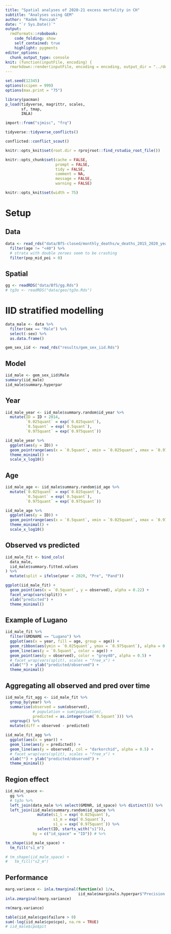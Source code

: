 ```yaml
---
title: "Spatial analyses of 2020-21 excess mortality in CH"
subtitle: "Analyses using GEM"
author: "Radek Panczak"
date: "`r Sys.Date()`"
output:
  rmdformats::robobook:
    code_folding: show
    self_contained: true
    highlight: pygments
editor_options: 
  chunk_output_type: console
knit: (function(inputFile, encoding) {
  rmarkdown::render(inputFile, encoding = encoding, output_dir = "../docs") })
---
```


<!-- ----------------------------------------------------- -->

```r
set.seed(12345)
options(scipen = 999)
options(max.print = "75")

library(pacman)
p_load(tidyverse, magrittr, scales,  
       sf, tmap,
       INLA)

import::from("sjmisc", "frq")
```

```r
tidyverse::tidyverse_conflicts()

conflicted::conflict_scout()
```

```r
knitr::opts_knit$set(root.dir = rprojroot::find_rstudio_root_file())

knitr::opts_chunk$set(cache = FALSE,
                      prompt = FALSE,
                      tidy = FALSE,
                      comment = NA,
                      message = FALSE,
                      warning = FALSE)

knitr::opts_knit$set(width = 75)
```

<!-- ----------------------------------------------------- -->

# Setup 

## Data

```r
data <- read_rds("data/BfS-closed/monthly_deaths/w_deaths_2015_2020_year_fin.Rds") %>% 
  filter(age != "<40") %>% 
  # strata with double zeroes seem to be crashing
  filter(pop_mid_poi > 0) 
```

## Spatial 

```r
gg <- readRDS("data/BfS/gg.Rds")
# tg3o <- readRDS("data/geo/tg3o.Rds")
```

<!-- ----------------------------------------------------- -->

# IID stratified modelling

```r
data_male <- data %>% 
  filter(sex == "Male") %>% 
  select(-sex) %>% 
  as.data.frame()

gem_sex_iid <- read_rds("results/gem_sex_iid.Rds")
```

## Model 

```r
iid_male <- gem_sex_iid$Male
summary(iid_male)
iid_male$summary.hyperpar
```

## Year 

```r
iid_male_year <- iid_male$summary.random$id_year %>% 
  mutate(ID = ID + 2014, 
         `0.025quant` = exp(`0.025quant`),
         `0.5quant` = exp(`0.5quant`),
         `0.975quant` = exp(`0.975quant`))

iid_male_year %>% 
  ggplot(aes(y = ID)) + 
  geom_pointrange(aes(x = `0.5quant`, xmin = `0.025quant`, xmax = `0.975quant`)) + 
  theme_minimal() + 
  scale_x_log10()
```

## Age 

```r
iid_male_age <- iid_male$summary.random$id_age %>% 
  mutate(`0.025quant` = exp(`0.025quant`),
         `0.5quant` = exp(`0.5quant`),
         `0.975quant` = exp(`0.975quant`))

iid_male_age %>% 
  ggplot(aes(y = ID)) + 
  geom_pointrange(aes(x = `0.5quant`, xmin = `0.025quant`, xmax = `0.975quant`)) + 
  theme_minimal() + 
  scale_x_log10()
```

## Observed vs predicted

```r
iid_male_fit <- bind_cols(
  data_male,
  iid_male$summary.fitted.values
) %>% 
  mutate(split = ifelse(year < 2020, "Pre", "Pand"))

ggplot(iid_male_fit) + 
  geom_point(aes(x = `0.5quant`, y = observed), alpha = 0.22) + 
  facet_wrap(vars(split)) +
  xlab("predicted") + 
  theme_minimal()
```

## Example of Lugano 

```r
iid_male_fit %>% 
  filter(GMDNAME == "Lugano") %>% 
  ggplot(aes(x = year, fill = age, group = age)) + 
  geom_ribbon(aes(ymin = `0.025quant`, ymax = `0.975quant`), alpha = 0.1) +
  geom_line(aes(y = `0.5quant`, color = age)) + 
  geom_point(aes(y = observed), color = "grey40", alpha = 0.5) + 
  # facet_wrap(vars(split), scales = "free_x") +
  xlab("") + ylab("predicted/observed") +
  theme_minimal()
```

## Aggregating all observed and pred over time

```r
iid_male_fit_agg <- iid_male_fit %>% 
  group_by(year) %>% 
  summarise(observed = sum(observed),
            # population = sum(population),
            predicted = as.integer(sum(`0.5quant`))) %>% 
  ungroup() %>% 
  mutate(diff = observed - predicted)

iid_male_fit_agg %>% 
  ggplot(aes(x = year)) + 
  geom_line(aes(y = predicted)) + 
  geom_line(aes(y = observed), col = "darkorchid", alpha = 0.5) + 
  # facet_wrap(vars(split), scales = "free_x") +
  xlab("") + ylab("predicted/observed") +
  theme_minimal()
```

## Region effect 

```r
iid_male_space <-
  gg %>%
  # tg3o %>%
  left_join(data_male %>% select(GMDNR, id_space) %>% distinct()) %>%
  left_join(iid_male$summary.random$id_space %>%
              mutate(s1_l = exp(`0.025quant`),
                     s1_m = exp(`0.5quant`),
                     s1_u = exp(`0.975quant`)) %>% 
              select(ID, starts_with("s1")),
            by = c("id_space" = "ID")) # %>%

tm_shape(iid_male_space) +
  tm_fill("s1_m")

# tm_shape(iid_male_space) +
#   tm_fill("s2_m")
```

## Performance 

```r
marg.variance <- inla.tmarginal(function(x) 1/x,
                                iid_male$marginals.hyperpar$"Precision for id_space")
inla.zmarginal(marg.variance)

rm(marg.variance)
```

```r
table(iid_male$cpo$failure > 0)
sum(-log(iid_male$cpo$cpo), na.rm = TRUE)
# iid_male$cpo$pit
```


